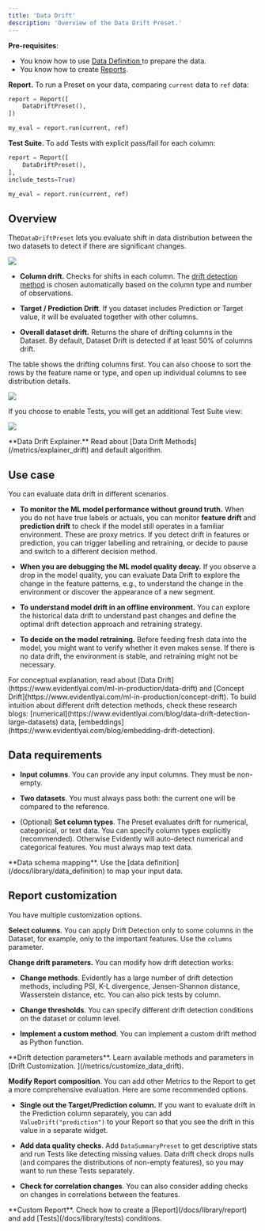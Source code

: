 ```yaml
---
title: 'Data Drift'
description: 'Overview of the Data Drift Preset.'
---
```


**Pre-requisites**:
* You know how to use [Data Definition ](/docs/library/data_definition)to prepare the data.
* You know how to create [Reports](/docs/library/report).
  
**Report.** To run a Preset on your data, comparing `current` data to `ref` data:

```python
report = Report([
    DataDriftPreset(),
])

my_eval = report.run(current, ref)
```

**Test Suite.** To add Tests with explicit pass/fail for each column:

```python
report = Report([
    DataDriftPreset(),
],
include_tests=True)

my_eval = report.run(current, ref)
```

## Overview

The`DataDriftPreset` lets you evaluate shift in data distribution between the two datasets to detect if there are significant changes.&#x20;

![](/images/metrics/preset_data_drift_2-min.png)

* **Column drift.** Checks for shifts in each column. The [drift detection method](/metrics/explainer_drift) is chosen automatically based on the column type and number of observations.

* **Target / Prediction Drift**. If you dataset includes Prediction or Target value, it will be evaluated together with other columns.

* **Overall dataset drift.** Returns the share of drifting columns in the Dataset. By default, Dataset Drift is detected if at least 50% of columns drift.

The table shows the drifting columns first. You can also choose to sort the rows by the feature name or type, and open up individual columns to see distribution details.

![](/images/metrics/preset_data_drift-min.png)

If you choose to enable Tests, you will get an additional Test Suite view:

![](/images/metrics/test_preset_data_drift-min.png)

<Info>
  **Data Drift Explainer.** Read about [Data Drift Methods](/metrics/explainer_drift) and default algorithm.
</Info>

## Use case

You can evaluate data drift in different scenarios.

* **To monitor the ML model performance without ground truth.** When you do not have true labels or actuals, you can monitor **feature drift** and **prediction drift** to check if the model still operates in a familiar environment. These are proxy metrics. If you detect drift in features or prediction, you can trigger labelling and retraining, or decide to pause and switch to a different decision method.

* **When you are debugging the ML model quality decay.** If you observe a drop in the model quality, you can evaluate Data Drift to explore the change in the feature patterns, e.g., to understand the change in the environment or discover the appearance of a new segment.

* **To understand model drift in an offline environment.** You can explore the historical data drift to understand past changes and define the optimal drift detection approach and retraining strategy.

* **To decide on the model retraining.** Before feeding fresh data into the model, you might want to verify whether it even makes sense. If there is no data drift, the environment is stable, and retraining might not be necessary.

<Info>
  For conceptual explanation, read about [Data Drift](https://www.evidentlyai.com/ml-in-production/data-drift) and [Concept Drift](https://www.evidentlyai.com/ml-in-production/concept-drift). To build intuition about different drift detection methods, check these research blogs: [numerical](https://www.evidentlyai.com/blog/data-drift-detection-large-datasets) data, [embeddings](https://www.evidentlyai.com/blog/embedding-drift-detection).
</Info>

## Data requirements

* **Input columns**. You can provide any input columns. They must be non-empty.

* **Two datasets**. You must always pass both: the current one will be compared to the reference.

* (Optional) **Set column types**. The Preset evaluates drift for numerical, categorical, or text data. You can specify column types explicitly (recommended). Otherwise Evidently will auto-detect numerical and categorical features. You must always map text data.

<Info>
  **Data schema mapping**. Use the [data definition](/docs/library/data_definition) to map your input data.
</Info>

## Report customization

You have multiple customization options.

**Select columns**. You can apply Drift Detection only to some columns in the Dataset, for example, only to the important features. Use the `columns` parameter.

**Change drift parameters.** You can modify how drift detection works:

* **Change methods**. Evidently has a large number of drift detection methods, including PSI, K-L divergence, Jensen-Shannon distance, Wasserstein distance, etc. You can also pick tests by column.

* **Change thresholds**. You can specify different drift detection conditions on the dataset or column level.

* **Implement a custom method**. You can implement a custom drift method as Python function.

<Info>
  **Drift detection parameters**. Learn available methods and parameters in [Drift Customization. ](/metrics/customize_data_drift).
</Info>

**Modify Report composition**. You can add other Metrics to the Report to get a more comprehensive evaluation. Here are some recommended options.

* **Single out the Target/Prediction column.** If you want to evaluate drift in the Prediction column separately, you can add `ValueDrift("prediction")` to your Report so that you see the drift in this value in a separate widget.

* **Add data quality checks**. Add `DataSummaryPreset` to get descriptive stats and run Tests like detecting missing values. Data drift check drops nulls (and compares the distributions of non-empty features), so you may want to run these Tests separately.

* **Check for correlation changes**. You can also consider adding checks on changes in correlations between the features.

<Info>
  **Custom Report**. Check how to create a [Report](/docs/library/report) and add [Tests](/docs/library/tests) conditions.
</Info>
